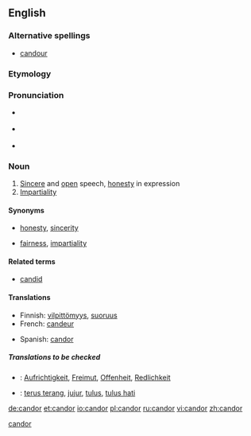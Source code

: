 {{see|candour}}<!--If you edit this entry, please also edit [[candour]] to ensure these two entries remain synchronized.-->[[Category:Synchronized entries|candor]]
==English==

===Alternative spellings===
* {{qualifier|mostly UK}} [[candour]]

===Etymology===
{{L.}} {{term|candeo|candeō|I shine|lang=la}}

===Pronunciation===
* {{a|RP}} {{IPA|/ˈkæn.də/}}
* {{a|US}} {{IPA|/ˈkæn.dɚ/}}
* {{audio|en-us-candor.ogg|Audio (US)}}

===Noun===
{{en-noun|-}}

# [[Sincere]] and [[open]] speech, [[honesty]] in expression
# [[impartiality|Impartiality]]

====Synonyms====
* {{sense|sincere and open speech}} [[honesty]], [[sincerity]]
* {{sense|impartiality}} [[fairness]], [[impartiality]]

====Related terms====
* [[candid]]

====Translations====
{{trans-top|sincere and open speech, honesty in expression}}
* Finnish: [[vilpittömyys]], [[suoruus]]
* French: [[candeur]] {{f}}
{{trans-mid}}
* Spanish: [[#Spanish|candor]]
{{trans-bottom}}

{{trans-top|impartiality}}
{{trans-mid}}
{{trans-bottom}}

=====Translations to be checked=====
{{checktrans}}
{{top}}
*{{ttbc|German}}: [[Aufrichtigkeit]], [[Freimut]], [[Offenheit]], [[Redlichkeit]]
{{mid}}
*{{ttbc|Indonesian}}: [[terus terang]], [[jujur]], [[tulus]], [[tulus hati]]
{{bottom}}

[[de:candor]]
[[et:candor]]
[[io:candor]]
[[pl:candor]]
[[ru:candor]]
[[vi:candor]]
[[zh:candor]]